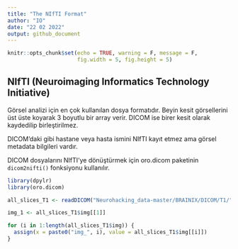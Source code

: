 ```yaml
---
title: "The NIfTI Format"
author: "IO"
date: "22 02 2022"
output: github_document
---
```


```r
knitr::opts_chunk$set(echo = TRUE, warning = F, message = F,
                      fig.width = 5, fig.height = 5)
```

## NIfTI (Neuroimaging Informatics Technology Initiative)

Görsel analizi için en çok kullanılan dosya formatıdır. Beyin kesit görsellerini üst üste koyarak 3 boyutlu bir array verir. DICOM ise birer kesit olarak kaydedilip birleştirilmez.  

DICOM'daki gibi hastane veya hasta ismini NIfTI kayıt etmez ama görsel metadata bilgileri vardır.

DICOM dosyalarını NIfTI'ye dönüştürmek için oro.dicom paketinin `dicom2nifti()` fonksiyonu kullanılır.

```r
library(dpylr)
library(oro.dicom)

all_slices_T1 <- readDICOM("Neurohacking_data-master/BRAINIX/DICOM/T1/")

img_1 <- all_slices_T1$img[[1]]

for (i in 1:length(all_slices_T1$img)) {
  assign(x = paste0("img_", i), value = all_slices_T1$img[[i]])
}
```


